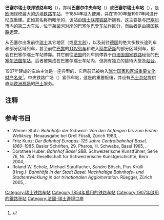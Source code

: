 {{Infobox station
|name         = 巴塞尔瑞士车站
|image        = Basel SBB, Bahnhof.jpg
|caption      = 
|address      = 中央铁路广场，4002 [[巴塞尔|巴塞尔]]，[[巴塞尔城市州|巴塞尔城市州]]
|country      = {{SUI}}
|line         = {{link-de|豪恩斯泰因铁路|Hauensteinstrecke}}<br>{{link-de|汝拉铁路|Jurabahn}}<br>{{link-de|伯茨贝格铁路|Bözbergstrecke}}<br>{{link-de|斯特拉斯堡－巴塞尔铁路|Bahnstrecke Strasbourg–Basel}}
|distance     = 
|elevation    = 
|coordinates  = {{coord|47|32|51|N|7|35|23|E|region:CH-BS_type:railwaystation_source:dewiki|display=inline,title}}
|opened       = {{Start date|1854|12|19|df=y}}
|electrified  = 
|rebuilt      = {{Start date|1907}}
|closed       = 
|architect    = [[埃米尔·法希|埃米尔·法希]]，{{link-de|埃曼纽尔·拉罗谢|Emanuel La Roche}}
|platform     = 16
|owned        = [[瑞士联邦铁路|瑞士联邦铁路]]
|operator     = [[瑞士联邦铁路|瑞士联邦铁路]]
|connections  = 
|services     =
|map_locator  = 
{{Location map
 |Switzerland | label=巴塞尔瑞士车站
 |alt=巴塞尔瑞士车站
 |mark=<!--dot-->
 |lat_deg=47|lat_min=32|lat_sec=51
 |lon_deg=07|lon_min=35|lon_sec=23
 |position=
 |width=250
 |float=center
}}
}}

'''巴塞尔瑞士联邦铁路车站'''（{{lang-de|'''Bahnhof Basel SBB'''}}），亦稱'''巴塞尔中央车站'''（{{lang|de|'''Basel Centralbahnhof'''}}）或'''巴塞尔瑞士车站'''（{{lang|de|'''Basel Schweizer Bahnhof'''}}），是[[欧洲|欧洲]]规模最大的[[边境|边境]][[铁路车站|铁路车站]]，于1854年投入使用，并在1900年至1907年间进行彻底重建。正如其名称所暗示的，该站由[[瑞士联邦铁路|瑞士联邦铁路]]所拥有。这主要是与[[巴塞尔|巴塞尔]]市内的第二大车站、位于[[莱茵河|莱茵河]]对岸的[[巴塞尔巴登车站|巴塞尔巴登车站]]作区分，而后者是由[[德国铁路|德国铁路]]运营。

从巴塞尔出发前往[[瑞士|瑞士]]其它地区（或[[意大利|意大利]]），以及前往[[德国|德国]]的绝大多数长途列车和部分区域列车，甚至前往[[巴黎|巴黎]]的[[TGV列车|TGV列车]]和进入[[阿尔萨斯|阿尔萨斯]]的部分区域列车，都会在巴塞尔瑞士车站停靠。其它前往[[法国|法国]]的列车则停靠于由[[法国国家铁路|法国国家铁路]]经营的[[巴塞尔法国车站|巴塞尔法国车站]]，后者被集成在巴塞尔瑞士车站内，但拥有独立的接待大堂及[[站台|站台]]。

1907年建成的车站主体是一座典型的{{link-de|新巴洛克式建筑|Neobarock}}，它目前已被纳入[[瑞士国家和区域重要文化财产名录|瑞士国家和区域重要文化财产名录]]<ref>{{de}}{{cite web|url=http://www.bevoelkerungsschutz.admin.ch/internet/bs/de/home/themen/kgs/kgs_inventar/a-objekte.parsys.000111.DownloadFile.tmp/bs.pdf |title=''Schweizerisches Inventar der Kulturgüter von nationaler Bedeutung'' |publisher=KGS-Inventars |accessdate=2014-07-31 |deadurl=yes |archiveurl=https://web.archive.org/web/20110928135920/http://www.bevoelkerungsschutz.admin.ch/internet/bs/de/home/themen/kgs/kgs_inventar/a-objekte.parsys.000111.DownloadFile.tmp/bs.pdf |archivedate=2011-09-28 }}</ref>。中央铁路广场（{{lang|de|Centralbahnplatz}}）紧邻车站，这是{{link-de|巴塞尔有轨电车|Strassenbahn Basel|巴塞尔有轨电车网络}}的重要枢纽，并设有[[巴士总站|巴士总站]]提供直达[[巴塞尔-米卢斯-弗赖堡欧洲机场|欧洲机场]]的[[巴士|巴士]]服务。

==注释==
{{reflist}}

==参考书目==
* Werner Stutz: ''Bahnhöfe der Schweiz: Von den Anfangen bis zum Ersten Weltkrieg''. Neuausgabe bei Orell Füssli, Zürich 1983, {{ISBN|3-280-01405-0}}.
* Fritz Kunz: ''Der Bahnhof Europas: 125 Jahre Centralbahnhof Basel, 1860–1985.'' Basler Schriften, 29. Pharos, H. Schwabe, Basel 1985, {{ISBN|3723002218}}.
* Dorothee Huber: ''Bahnhof Basel SBB''. Schweizerische Kunstführer, Serie 76, Nr. 754. Gesellschaft für Schweizerische Kunstgeschichte, Bern 2004, {{ISBN|3-85782-754-8}}.
* Roland W. Scholz, Michael Stauffacher, Sandro Bösch, Pius Krütli (Hrsg.): ''Bahnhöfe in der Stadt Basel: Nachhaltige Bahnhofs- und Stadtentwicklung in der trinationalen Agglomeration.'' Rüegger, Zürich 2005, {{ISBN|978-3-7253-0831-6}}.

[[Category:瑞士铁路车站|Category:瑞士铁路车站]]
[[Category:1854年启用的铁路车站|Category:1854年启用的铁路车站]]
[[Category:1907年啟用的鐵路車站|Category:1907年啟用的鐵路車站]]
[[Category:法國-瑞士邊境口岸|Category:法國-瑞士邊境口岸]]